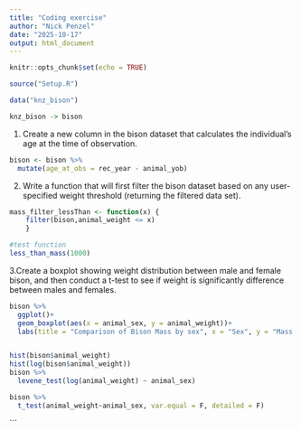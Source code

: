 ```yaml
---
title: "Coding exercise"
author: "Nick Penzel"
date: "2025-10-17"
output: html_document
---
```


```r
knitr::opts_chunk$set(echo = TRUE)
```

```r
source("Setup.R")
```


```r

data("knz_bison")

knz_bison -> bison


```


1. Create a new column in the bison dataset that calculates the individual’s age at the time of observation.


```r

bison <- bison %>% 
  mutate(age_at_obs = rec_year - animal_yob)


```

2. Write a function that will first filter the bison dataset based on any user-specified weight threshold (returning the filtered data set).

```r

mass_filter_lessThan <- function(x) {
    filter(bison,animal_weight <= x) 
    }

#test function
less_than_mass(1000)

```


3.Create a boxplot showing weight distribution between male and female bison, and then conduct a t-test to see if weight is significantly difference between males and females.

```r

bison %>% 
  ggplot()+
  geom_boxplot(aes(x = animal_sex, y = animal_weight))+
  labs(title = "Comparison of Bison Mass by sex", x = "Sex", y = "Mass (lbs)")


hist(bison$animal_weight)
hist(log(bison$animal_weight))
bison %>% 
  levene_test(log(animal_weight) ~ animal_sex)

bison %>% 
  t_test(animal_weight~animal_sex, var.equal = F, detailed = F)

```

 
```


